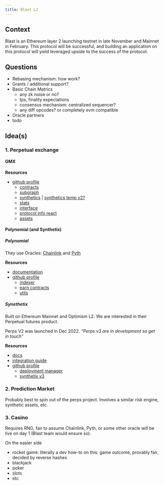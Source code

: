 ```yaml
---
title: Blast L2
---
```


## Context

Blast is an Ethereum layer 2 launching testnet in late November and Mainnet in February. This protocol will be successful, and building an application on this protocol will yield leveraged upside to the success of the protocol.

## Questions

- Rebasing mechanism: how work?
- Grants / additional support?
- Basic Chain Metrics
    - any zk noise or no?
    - tps, finality expectations
    - consensus mechanism: centralized sequencer?
    - any diff opcodes? or completely evm compatible
- Oracle partners
- todo

## Idea(s)

### **1. Perpetual exchange**

#### **GMX**

**Resources**

- [github profile](https://github.com/gmx-io)
    - [contracts](https://github.com/gmx-io/gmx-contracts)
    - [subgraph](https://github.com/gmx-io/gmx-subgraph)
    - [synthetics](https://github.com/gmx-io/gmx-synthetics) | [synthetics temp v2?](https://github.com/gmx-io/gmx-synthetics-temp-2)
    - [stats](https://github.com/gmx-io/gmx-stats)
    - [interface](https://github.com/gmx-io/gmx-interface)
    - [protocol info react](https://github.com/gmx-io/protocol-info)
    - [assets](https://github.com/gmx-io/gmx-assets/tree/main/GMX-Assets)

#### **Polynomial (and Synthetix)**

##### **Polynomial**

They use Oracles: [Chainlink](https://docs.chain.link/) and [Pyth](https://docs.pyth.network/documentation)

**Resources**

- [documentation](https://docs.trade.polynomial.fi/)
- [github profile](https://github.com/Polynomial-Protocol)
    - [indexer](https://github.com/Polynomial-Protocol/optimistic-indexer)
    - [earn contracts](https://github.com/Polynomial-Protocol/polynomial-earn-contracts)
    - [utils](https://github.com/Polynomial-Protocol/utils)

##### **Synethetix**

Built on Ethereum Mainnet and Optimism L2. We are interested in their Perpetual futures product.

Perps V2 was launched in Dec 2022. *"Perps v3 are in development so get in touch"*

**Resources**

- [docs](https://docs.synthetix.io/synthetix-protocol/synthetic-assets/perpetual-futures)
- [integration guide](https://docs.synthetix.io/integrations/perps-integration-guide)
- [github profile](https://github.com/Synthetixio)
    - [deployment manager](https://github.com/Synthetixio/synthetix-deployments)
    - [synthetix v3](https://github.com/Synthetixio/synthetix-v3)



### **2. Prediction Market**

Probably best to spin out of the perps project. Involves a similar risk engine, synthetic assets, etc.

### **3. Casino**

Requires RNG, fair to assume Chainlink, Pyth, or some other oracle will be live on day 1 (Blast team would ensure so).

On the easier side

- rocket game: literally a dev how-to on this: game outcome, provably fair, decided by reverse hashes
- blackjack
- poker
- slots
- etc

